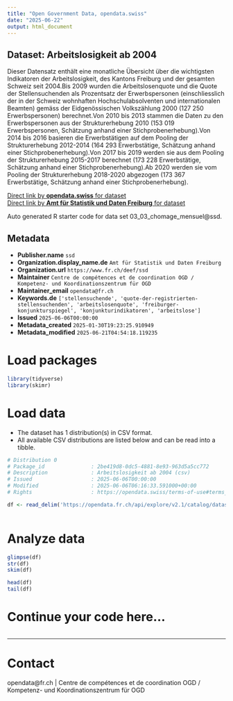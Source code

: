 ```yaml
---
title: "Open Government Data, opendata.swiss"
date: "2025-06-22"
output: html_document
---
```


## Dataset: Arbeitslosigkeit ab 2004

Dieser Datensatz enthält eine monatliche Übersicht über die wichtigsten Indikatoren der Arbeitslosigkeit, des Kantons Freiburg und der gesamten Schweiz seit 2004.Bis 2009 wurden die Arbeitslosenquote und die Quote der Stellensuchenden als Prozentsatz der Erwerbspersonen (einschliesslich der in der Schweiz wohnhaften Hochschulabsolventen und internationalen Beamten) gemäss der Eidgenössischen Volkszählung 2000 (127 250 Erwerbspersonen) berechnet.Von 2010 bis 2013 stammen die Daten zu den Erwerbspersonen aus der Strukturerhebung 2010 (153 019 Erwerbspersonen, Schätzung anhand einer Stichprobenerhebung).Von 2014 bis 2016 basieren die Erwerbstätigen auf dem Pooling der Strukturerhebung 2012-2014 (164 293 Erwerbstätige, Schätzung anhand einer Stichprobenerhebung).Von 2017 bis 2019 werden sie aus dem Pooling der Strukturerhebung 2015-2017 berechnet (173 228 Erwerbstätige, Schätzung anhand einer Stichprobenerhebung).Ab 2020 werden sie vom Pooling der Strukturerhebung 2018-2020 abgezogen (173 367 Erwerbstätige, Schätzung anhand einer Stichprobenerhebung).

[Direct link by **opendata.swiss** for dataset](https://opendata.swiss/de/dataset/arbeitslosigkeit-ab-2004)<br>
[Direct link by **Amt für Statistik und Daten Freiburg** for dataset](https://opendata.fr.ch/explore/dataset/03_03_chomage_mensuel/)

Auto generated R starter code for data set 03_03_chomage_mensuel@ssd.

## Metadata

- **Publisher.name** `ssd`
- **Organization.display_name.de** `Amt für Statistik und Daten Freiburg`
- **Organization.url** `https://www.fr.ch/deef/ssd`
- **Maintainer** `Centre de compétences et de coordination OGD / Kompetenz- und Koordinationszentrum für OGD`
- **Maintainer_email** `opendata@fr.ch`
- **Keywords.de** `['stellensuchende', 'quote-der-registrierten-stellensuchenden', 'arbeitslosenquote', 'freiburger-konjunkturspiegel', 'konjunkturindikatoren', 'arbeitslose']`
- **Issued** `2025-06-06T00:00:00`
- **Metadata_created** `2025-01-30T19:23:25.910949`
- **Metadata_modified** `2025-06-21T04:54:18.119235`


# Load packages

```r

library(tidyverse)
library(skimr)

```

# Load data

-   The dataset has 1 distribution(s) in CSV format.
-   All available CSV distributions are listed below and can be read into a tibble.

```r

# Distribution 0
# Package_id               : 2be419d8-0dc5-4881-8e93-963d5a5cc772
# Description              : Arbeitslosigkeit ab 2004 (csv)
# Issued                   : 2025-06-06T00:00:00
# Modified                 : 2025-06-06T06:16:33.591000+00:00
# Rights                   : https://opendata.swiss/terms-of-use#terms_by

df <- read_delim('https://opendata.fr.ch/api/explore/v2.1/catalog/datasets/03_03_chomage_mensuel/exports/csv?use_labels=true')



```

# Analyze data

```r

glimpse(df)
str(df)
skim(df)

head(df)
tail(df)

```

# Continue your code here...

```r

```

------------------------------------------------------------------------

# Contact

opendata@fr.ch | Centre de compétences et de coordination OGD / Kompetenz- und Koordinationszentrum für OGD
